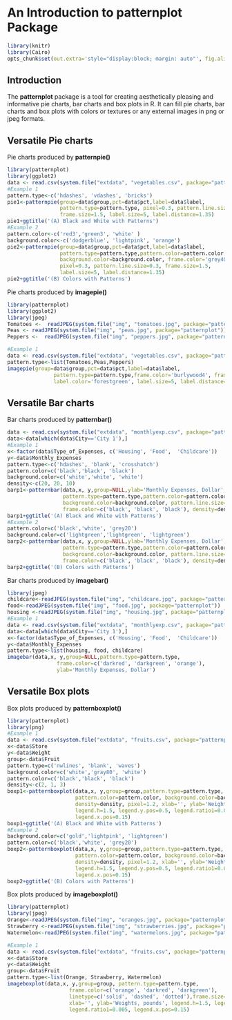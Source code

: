<!--
%\VignetteEngine{knitr::docco_linear}
%\VignetteIndexEntry{An Introduction to the patternplot package}
-->

An Introduction to **patternplot** Package
===========================================


```{r setup, include=FALSE}
library(knitr)
library(Cairo)
opts_chunk$set(out.extra='style="display:block; margin: auto"', fig.align="center", dev='CairoPNG')
```


Introduction
------------

The **patternplot** package is a tool for creating aesthetically pleasing and informative pie charts,
bar charts and box plots in R. It can fill pie charts, bar charts and box plots with colors or textures
or any external images in png or jpeg formats. 

Versatile  Pie charts
----------------------------
Pie charts produced by **patternpie()**
```{r e1}
library(patternplot)
library(ggplot2)
data <- read.csv(system.file("extdata", "vegetables.csv", package="patternplot"))
#Example 1
pattern.type<-c('hdashes', 'vdashes', 'bricks')
pie1<-patternpie(group=data$group,pct=data$pct,label=data$label, 
                 pattern.type=pattern.type, pixel=0.3, pattern.line.size=0.2, 
                 frame.size=1.5, label.size=5, label.distance=1.35)
pie1+ggtitle('(A) Black and White with Patterns')
#Example 2
pattern.color<-c('red3','green3', 'white' )
background.color<-c('dodgerblue', 'lightpink', 'orange')
pie2<-patternpie(group=data$group,pct=data$pct,label=data$label, 
                 pattern.type=pattern.type,pattern.color=pattern.color,
                 background.color=background.color, frame.color='grey40',
                 pixel=0.3, pattern.line.size=0.3, frame.size=1.5, 
                 label.size=5, label.distance=1.35)
pie2+ggtitle('(B) Colors with Patterns')

```

Pie charts produced by **imagepie()**

```{r e2}
library(patternplot)
library(ggplot2)
library(jpeg)
Tomatoes <-  readJPEG(system.file("img", "tomatoes.jpg", package="patternplot"))
Peas <- readJPEG(system.file("img", "peas.jpg", package="patternplot"))
Peppers <-  readJPEG(system.file("img", "peppers.jpg", package="patternplot"))

#Example 1
data <- read.csv(system.file("extdata", "vegetables.csv", package="patternplot"))
pattern.type<-list(Tomatoes,Peas,Peppers)
imagepie(group=data$group,pct=data$pct,label=data$label,
               pattern.type=pattern.type,frame.color='burlywood4', frame.size=0.8, 
               label.color='forestgreen', label.size=5, label.distance=1.3)
```


Versatile  Bar charts
----------------------------
Bar charts produced by **patternbar()**
```{r e3, fig.width=6, fig.height=6}
data <- read.csv(system.file("extdata", "monthlyexp.csv", package="patternplot"))
data<-data[which(data$City=='City 1'),]
#Example 1
x<-factor(data$Type_of_Expenses, c('Housing', 'Food',  'Childcare'))
y<-data$Monthly_Expenses
pattern.type<-c('hdashes', 'blank', 'crosshatch')
pattern.color=c('black','black', 'black')
background.color=c('white','white', 'white')
density<-c(20, 20, 10)
barp1<-patternbar(data,x, y,group=NULL,ylab='Monthly Expenses, Dollar', 
                  pattern.type=pattern.type,pattern.color=pattern.color, 
                  background.color=background.color, pattern.line.size=0.5,
                  frame.color=c('black', 'black', 'black'), density=density)
barp1+ggtitle('(A) Black and White with Patterns')
#Example 2
pattern.color=c('black','white', 'grey20')
background.color=c('lightgreen','lightgreen', 'lightgreen')
barp2<-patternbar(data,x, y,group=NULL,ylab='Monthly Expenses, Dollar', 
                  pattern.type=pattern.type,pattern.color=pattern.color, 
                  background.color=background.color, pattern.line.size=0.5,
                  frame.color=c('black', 'black', 'black'), density=density)
barp2+ggtitle('(B) Colors with Patterns')
```

Bar charts produced by **imagebar()**
```{r e4, fig.width=6, fig.height=6}
library(jpeg)
childcare<-readJPEG(system.file("img", "childcare.jpg", package="patternplot"))
food<-readJPEG(system.file("img", "food.jpg", package="patternplot"))
housing <-readJPEG(system.file("img", "housing.jpg", package="patternplot"))
#Example 1
data <- read.csv(system.file("extdata", "monthlyexp.csv", package="patternplot"))
data<-data[which(data$City=='City 1'),]
x<-factor(data$Type_of_Expenses, c('Housing', 'Food',  'Childcare'))
y<-data$Monthly_Expenses
pattern.type<-list(housing, food, childcare)
imagebar(data,x, y,group=NULL,pattern.type=pattern.type, 
                frame.color=c('darkred', 'darkgreen', 'orange'), 
                ylab='Monthly Expenses, Dollar')
```

Versatile  Box plots
----------------------------
Box plots produced by **patternboxplot()**
```{r e5}
library(patternplot)
library(png)
#Example 1
data <- read.csv(system.file("extdata", "fruits.csv", package="patternplot"))
x<-data$Store
y<-data$Weight
group<-data$Fruit
pattern.type=c('nwlines', 'blank', 'waves')
background.color=c('white','gray80', 'white')
pattern.color=c('black','black', 'black')
density<-c(2, 1, 3)
boxp1<-patternboxplot(data,x, y,group=group,pattern.type=pattern.type, 
                      pattern.color=pattern.color, background.color=background.color, 
                      density=density, pixel=1.2, xlab='', ylab='Weights, pounds', 
                      legend.h=1.5, legend.y.pos=0.5, legend.ratio1=0.005, 
                      legend.x.pos=0.15)
boxp1+ggtitle('(A) Black and White with Patterns')
#Example 2
background.color=c('gold','lightpink', 'lightgreen')
pattern.color=c('black','white', 'grey20')
boxp2<-patternboxplot(data,x, y,group=group,pattern.type=pattern.type, 
                      pattern.color=pattern.color, background.color=background.color, 
                      density=density, pixel=1.2, xlab='', ylab='Weights, pounds', 
                      legend.h=1.5, legend.y.pos=0.5, legend.ratio1=0.005, 
                      legend.x.pos=0.15)
boxp2+ggtitle('(B) Colors with Patterns')
```

Box plots produced by **imageboxplot()**
```{r e6}
library(patternplot)
library(jpeg)
Orange<-readJPEG(system.file("img", "oranges.jpg", package="patternplot"))
Strawberry <-readJPEG(system.file("img", "strawberries.jpg", package="patternplot"))
Watermelon<-readJPEG(system.file("img", "watermelons.jpg", package="patternplot"))

#Example 1
data <- read.csv(system.file("extdata", "fruits.csv", package="patternplot"))
x<-data$Store
y<-data$Weight
group<-data$Fruit
pattern.type<-list(Orange, Strawberry, Watermelon)
imageboxplot(data,x, y,group=group, pattern.type=pattern.type, 
                    frame.color=c('orange', 'darkred', 'darkgreen'), 
                    linetype=c('solid', 'dashed', 'dotted'),frame.size=0.8, 
                    xlab='', ylab='Weights, pounds', legend.h=1.5, legend.y.pos=0.5, 
                    legend.ratio1=0.005, legend.x.pos=0.15)
```
